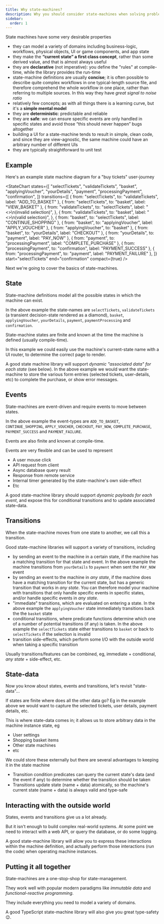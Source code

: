```yaml
---
title: Why state-machines?
description: Why you should consider state-machines when solving problems
sidebar:
  order: 1
---
```


State machines have some very desirable properties

- they can model a variety of domains including business-logic, workflows, physical objects, UI or game components, and app state
- they make the **“current state” a first class concept**, rather than some derived value, and that is almost always useful
- they are **declarative** (not imperative): you define the "rules" at compile-time, while the library provides the run-time
- state-machine definitions are usually **concise**; it is often possible to describe quite complex workflows in one typical-length source file, and therefore comprehend the whole workflow in one place, rather than referring to multiple sources. In this way they have _great signal to noise ratio_
- relatively few concepts; as with all things there is a learning curve, but it's a **simple mental model**
- they are **deterministic**: predictable and reliable
- they are **safe**: we can ensure specific events are only handled in specific states and avoid those “this should never happen” bugs altogether
- building a UI for a state-machine tends to result in simple, clean code, and since they are view-agnostic, the same machine could have an arbitrary number of different UIs
- they are typically straightforward to unit test

## Example

Here's an example state machine diagram for a "buy tickets" user-journey


<StateChart
  states={[
    "selectTickets",
    "validateTickets",
    "basket",
    "applyingVoucher",
    "yourDetails",
    "payment",
    "processingPayment",
    "confirmation",
  ]}
  transitions={[
    { from: "selectTickets", to: "validateTickets", label: "ADD_TO_BASKET" },
    { from: "selectTickets", to: "basket", label: "VIEW_BASKET" },
    {
      from: "validateTickets",
      to: "selectTickets",
      label: "<<immediate>>\n(invalid selection)",
    },
    {
      from: "validateTickets",
      to: "basket",
      label: "<<immediate>>\n(valid selection)",
    },
    { from: "basket", to: "selectTickets", label: "CONTINUE_SHOPPING" },
    { from: "basket", to: "applyingVoucher", label: "APPLY_VOUCHER" },
    { from: "applyingVoucher", to: "basket" },
    { from: "basket", to: "yourDetails", label: "CHECKOUT" },
    { from: "yourDetails", to: "payment", label: "PAY_NOW" },
    { from: "payment", to: "processingPayment", label: "COMPLETE_PURCHASE" },
    { from: "processingPayment", to: "confirmation", label: "PAYMENT_SUCCESS" },
    { from: "processingPayment", to: "payment", label: "PAYMENT_FAILURE" },
  ]}
  start="selectTickets"
  end="confirmation"
  compact={true}
/>

Next we're going to cover the basics of state-machines.

## State

State-machine definitions model all the possible states in which the machine can exist.

In the above example the state-names are `selectTickets`, `validateTickets` (a transient decision-state rendered as a diamond), `basket`, `applyingVoucher`, `yourDetails`, `payment`, `paymentProcessing` and `confirmation`.

State-machine states are finite and known at the time the machine is defined (usually compile-time).

In this example we could easily use the machine's current-state name with a UI router, to determine the correct page to render.

A good state machine library will support _dynamic "associated data" for each state_ (see below). In the above example we would want the state-machine to store the various form entries (selected tickets, user-details, etc) to complete the purchase, or show error messages.

## Events

State-machines are event-driven and require events to move between states.

In the above example the event-types are `ADD_TO_BASKET`, `CONTINUE_SHOPPING`, `APPLY_VOUCHER`, `CHECKOUT`, `PAY_NOW`, `COMPLETE_PURCHASE`, `PAYMENT_SUCCESS` and `PAYMENT_FAILURE`.

Events are also finite and known at compile-time.

Events are very flexible and can be used to represent

- A user mouse click
- API request from client
- Async database query result
- Response from remote service
- Internal timer generated by the state-machine's own side-effect
- Etc

A good state-machine library should support _dynamic payloads for each event_, and expose this for conditional transitions and to update associated state-data.

## Transitions

When the state-machine moves from one state to another, we call this a transition.

Good state-machine libraries will support a variety of transitions, including

- by sending an event to the machine in a certain state, if the machine has a matching transition for that state and event. In the above example the machine transitions from `yourDetails` to `payment` when sent the `PAY_NOW` event
- by sending an event to the machine in _any state_, if the machine does have a matching transition for the current state, but has a generic transition that works in _any state_. You can therefore model your machine with transitions that only handle specific events in specific states, and/or handle specific events in _any state_.
- "immediate" transitions, which are evaluated on entering a state. In the above example the `applyingVoucher` state immediately transitions back the the `basket` state
- conditional transitions, where predicate functions determine which one of a number of potential transitions (if any) is taken. In the above example the `selectTickets` state either transitions to `basket` or back to `selectTickets` if the selection is invalid
- transition side-effects, which perform some I/O with the outside world when taking a specific transition

Usually transitions/features can be combined, eg, immediate + conditional, _any state_ + side-effect, etc.

## State-data

Now you know about states, events and transitions, let's revisit "state-data"...

If states are finite where does all the other data go? Eg in the example above we would want to capture the selected tickets, user details, payment details, etc.

This is where state-data comes in; it allows us to store arbitrary data in the machine instance state, eg

- User settings
- Shopping basket items
- Other state machines
- etc

We could store these externally but there are several advantages to keeping it in the state machine

- Transition condition predicates can query the current state's data (and the event if any) to determine whether the transition should be taken
- Transitions update state (name + data) atomically, so the machine's current state (name + data) is always valid and type-safe

## Interacting with the outside world

States, events and transitions give us a lot already.

But it isn't enough to build complex real-world systems. At some point we need to interact with a web API, or query the database, or do some logging.

A good state-machine library will allow you to express these interactions within the machine definition, and actually perform those interactions (run the code) when operating machine instances.

## Putting it all together

State-machines are a one-stop-shop for state-management.

They work well with popular modern paradigms like _immutable data_ and _functional-reactive programming_.

They include everything you need to model a variety of domains.

A good TypeScript state-machine library will also give you great type-safety 😉.
